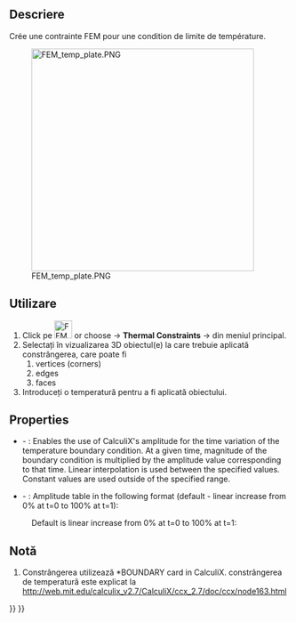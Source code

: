 <languages/>

<div lang="en" dir="ltr" class="mw-content-ltr">
{{Docnav
|[[FEM_ConstraintHeatflux|Constraint heatflux]]
|[[FEM_ConstraintBodyHeatSource|Constraint body heat source]]
|[[FEM_Workbench|FEM]]
|IconL=FEM_ConstraintHeatflux.svg
|IconR=FEM_ConstraintBodyHeatSource.svg
|IconC=Workbench_FEM.svg
}}
</div>

<div class="mw-translate-fuzzy">
{{GuiCommand|Name=FEM ConstraintTemperature|MenuLocation=Model → Thermal Constraints → Constraint temperature||Workbenches=[[FEM_Workbench|FEM]]|Shortcut=|SeeAlso=[[FEM_tutorial|FEM tutorial]]}}
</div>

<span id="Description"></span>
==Descriere==

<div class="mw-translate-fuzzy">
Crée une contrainte FEM pour une condition de limite de température.
</div>

[[Image:FEM_temp_plate.PNG|400px]]
<div lang="en" dir="ltr" class="mw-content-ltr">
{{Caption|2D plate subjected to temperature difference}}
</div>

<span id="Usage"></span>
<div class="mw-translate-fuzzy">
==Utilizare==
</div>

<div class="mw-translate-fuzzy">
#Click pe [[Image:FEM ConstraintTemperature.png|32px]] or choose {{KEY|Model}} → '''Thermal Constraints'''  →  {{KEY|[[Image:FEM ConstraintTemperature.png|32px]] Constraint temperature}}   din meniul principal.
#Selectați în vizualizarea 3D obiectul(e) la care trebuie aplicată constrângerea, care poate fi
## vertices (corners)
## edges
## faces
#Introduceți o temperatură pentru a fi aplicată obiectului.
</div>

<div lang="en" dir="ltr" class="mw-content-ltr">
==Properties==
</div>

<div lang="en" dir="ltr" class="mw-content-ltr">
* {{PropertyData|Enable Amplitude}} - {{Version|1.1}}: Enables the use of CalculiX's amplitude for the time variation of the temperature boundary condition. At a given time, magnitude of the boundary condition is multiplied by the amplitude value corresponding to that time. Linear interpolation is used between the specified values. Constant values are used outside of the specified range.
* {{PropertyData|Amplitude Values}} - {{Version|1.1}}: Amplitude table in the following format (default - linear increase from 0% at t=0 to 100% at t=1):
</div>

: {{Code|lang=text|code=
time_1, amplitude_value_1
...
}}

<div lang="en" dir="ltr" class="mw-content-ltr">
: Default is linear increase from 0% at t=0 to 100% at t=1:
</div>

: {{Code|lang=text|code=
0, 0
1, 1
}}

<span id="Notes"></span>
==Notă==

<div class="mw-translate-fuzzy">
#Constrângerea utilizează *BOUNDARY card in CalculiX. constrângerea de temperatură este explicat la http://web.mit.edu/calculix_v2.7/CalculiX/ccx_2.7/doc/ccx/node163.html
</div>


<div lang="en" dir="ltr" class="mw-content-ltr">
{{Docnav
|[[FEM_ConstraintHeatflux|Constraint heatflux]]
|[[FEM_ConstraintBodyHeatSource|Constraint body heat source]]
|[[FEM_Workbench|FEM]]
|IconL=FEM_ConstraintHeatflux.svg
|IconR=FEM_ConstraintBodyHeatSource.svg
|IconC=Workbench_FEM.svg
}}
</div>

{{FEM Tools navi{{#translation:}}}}
{{Userdocnavi{{#translation:}}}}